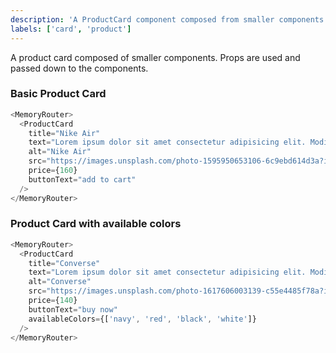 ```yaml
---
description: 'A ProductCard component composed from smaller components'
labels: ['card', 'product']
---
```



A product card composed of smaller components. Props are used and passed down to the components.

### Basic Product Card

```js live
<MemoryRouter>
  <ProductCard
    title="Nike Air"
    text="Lorem ipsum dolor sit amet consectetur adipisicing elit. Modi quos quidem sequi illum facere recusandae voluptatibus"
    alt="Nike Air"
    src="https://images.unsplash.com/photo-1595950653106-6c9ebd614d3a?ixid=MnwxMjA3fDB8MHxzZWFyY2h8NDV8fHNuZWFrZXJ8ZW58MHx8MHx8&ixlib=rb-1.2.1&auto=format&fit=crop&w=800&q=60"
    price={160}
    buttonText="add to cart"
  />
</MemoryRouter>
```

### Product Card with available colors

```js live
<MemoryRouter>
  <ProductCard
    title="Converse"
    text="Lorem ipsum dolor sit amet consectetur adipisicing elit. Modi quos quidem sequi illum facere recusandae voluptatibus"
    alt="Converse"
    src="https://images.unsplash.com/photo-1617606003139-c55e4485f78a?ixid=MnwxMjA3fDB8MHxzZWFyY2h8NDd8fHNuZWFrZXJ8ZW58MHx8MHx8&ixlib=rb-1.2.1&auto=format&fit=crop&w=800&q=60"
    price={140}
    buttonText="buy now"
    availableColors={['navy', 'red', 'black', 'white']}
  />
</MemoryRouter>
```
